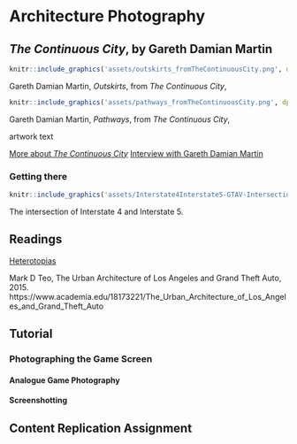 # Architecture Photography

## _The Continuous City_, by Gareth Damian Martin {-}

```r
knitr::include_graphics('assets/outskirts_fromTheContinuousCity.png', dpi = NA)
```
Gareth Damian Martin, _Outskirts_, from _The Continuous City_, 

```r
knitr::include_graphics('assets/pathways_fromTheContinuousCity.png', dpi = NA)
```
Gareth Damian Martin, _Pathways_, from _The Continuous City_, 


artwork text

[More about _The Continuous City_](https://socks-studio.com/2019/10/13/gareth-damian-martin-postcards-from-the-continuous-city-2018/)
[Interview with Gareth Damian Martin](https://www.gamescenes.org/2018/04/interview-gareth-damian-martin-the-aesthetics-of-analogue-game-photography.html)


### Getting there {-}

```r
knitr::include_graphics('assets/Interstate4Interstate5-GTAV-Intersection.jpg', dpi = NA)
```
The intersection of Interstate 4 and Interstate 5.


## Readings {-}

[Heterotopias](https://www.heterotopiaszine.com/)

Mark D Teo, The Urban Architecture of Los Angeles and Grand Theft Auto, 2015. https://www.academia.edu/18173221/The_Urban_Architecture_of_Los_Angeles_and_Grand_Theft_Auto


## Tutorial {-}

### Photographing the Game Screen {-}

#### Analogue Game Photography {-}

#### Screenshotting {-}

## Content Replication Assignment {-}



